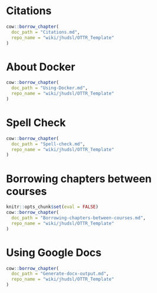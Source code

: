 
# Citations

```r
cow::borrow_chapter(
  doc_path = "Citations.md",
  repo_name = "wiki/jhudsl/OTTR_Template"
)
```

# About Docker

```r
cow::borrow_chapter(
  doc_path = "Using-Docker.md",
  repo_name = "wiki/jhudsl/OTTR_Template"
)
```

# Spell Check

```r
cow::borrow_chapter(
  doc_path = "Spell-check.md",
  repo_name = "wiki/jhudsl/OTTR_Template"
)
```

# Borrowing chapters between courses

```r
knitr::opts_chunk$set(eval = FALSE)
cow::borrow_chapter(
  doc_path = "Borrowing-chapters-between-courses.md",
  repo_name = "wiki/jhudsl/OTTR_Template"
)
```

# Using Google Docs
```r
cow::borrow_chapter(
  doc_path = "Generate-docx-output.md",
  repo_name = "wiki/jhudsl/OTTR_Template"
)
```
